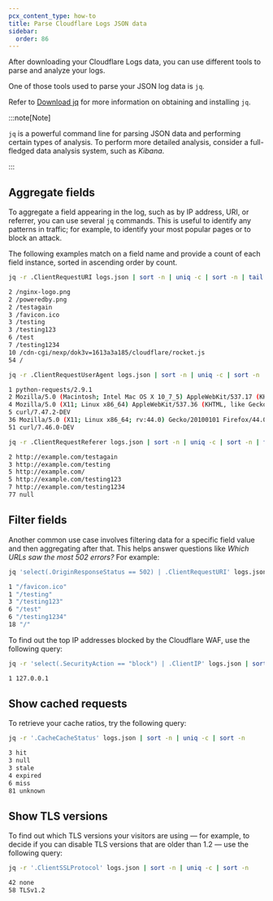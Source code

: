 ```yaml
---
pcx_content_type: how-to
title: Parse Cloudflare Logs JSON data
sidebar:
  order: 86
---
```


After downloading your Cloudflare Logs data, you can use different tools to parse and analyze your logs.

One of those tools used to parse your JSON log data is `jq`.

Refer to [Download jq](https://jqlang.github.io/jq/download/) for more information on obtaining and installing `jq`.

:::note[Note]

`jq` is a powerful command line for parsing JSON data and performing certain types of analysis. To perform more detailed analysis, consider a full-fledged data analysis system, such as _Kibana_.

:::

## Aggregate fields

To aggregate a field appearing in the log, such as by IP address, URI, or referrer, you can use several `jq` commands. This is useful to identify any patterns in traffic; for example, to identify your most popular pages or to block an attack.

The following examples match on a field name and provide a count of each field instance, sorted in ascending order by count.

```bash
jq -r .ClientRequestURI logs.json | sort -n | uniq -c | sort -n | tail
```

```bash output
2 /nginx-logo.png
2 /poweredby.png
2 /testagain
3 /favicon.ico
3 /testing
3 /testing123
6 /test
7 /testing1234
10 /cdn-cgi/nexp/dok3v=1613a3a185/cloudflare/rocket.js
54 /
```

```bash
jq -r .ClientRequestUserAgent logs.json | sort -n | uniq -c | sort -n | tail
```

```bash output
1 python-requests/2.9.1
2 Mozilla/5.0 (Macintosh; Intel Mac OS X 10_7_5) AppleWebKit/537.17 (KHTML, like Gecko) Chrome/24.0.1312.56 Safari/537.17
4 Mozilla/5.0 (X11; Linux x86_64) AppleWebKit/537.36 (KHTML, like Gecko) Chrome/48.0.2564.116 Safari/537.36
5 curl/7.47.2-DEV
36 Mozilla/5.0 (X11; Linux x86_64; rv:44.0) Gecko/20100101 Firefox/44.0
51 curl/7.46.0-DEV
```

```bash
jq -r .ClientRequestReferer logs.json | sort -n | uniq -c | sort -n | tail
```

```bash output
2 http://example.com/testagain
3 http://example.com/testing
5 http://example.com/
5 http://example.com/testing123
7 http://example.com/testing1234
77 null
```

## Filter fields

Another common use case involves filtering data for a specific field value and then aggregating after that. This helps answer questions like _Which URLs saw the most 502 errors?_ For example:

```bash
jq 'select(.OriginResponseStatus == 502) | .ClientRequestURI' logs.json | sort -n | uniq -c | sort -n | tail
```

```bash output
1 "/favicon.ico"
1 "/testing"
3 "/testing123"
6 "/test"
6 "/testing1234"
18 "/"
```

To find out the top IP addresses blocked by the Cloudflare WAF, use the following query:

```bash
jq -r 'select(.SecurityAction == "block") | .ClientIP' logs.json | sort -n | uniq -c | sort -n
```

```bash output
1 127.0.0.1
```

## Show cached requests

To retrieve your cache ratios, try the following query:

```bash
jq -r '.CacheCacheStatus' logs.json | sort -n | uniq -c | sort -n
```

```bash output
3 hit
3 null
3 stale
4 expired
6 miss
81 unknown
```

## Show TLS versions

To find out which TLS versions your visitors are using — for example, to decide if you can disable TLS versions that are older than 1.2 — use the following query:

```bash
jq -r '.ClientSSLProtocol' logs.json | sort -n | uniq -c | sort -n
```

```bash output
42 none
58 TLSv1.2
```
